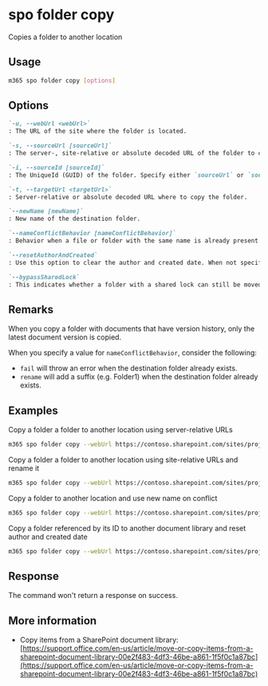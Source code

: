 
# spo folder copy

Copies a folder to another location

## Usage

```sh
m365 spo folder copy [options]
```

## Options

```md definition-list
`-u, --webUrl <webUrl>`
: The URL of the site where the folder is located.

`-s, --sourceUrl [sourceUrl]`
: The server-, site-relative or absolute decoded URL of the folder to copy. Specify either `sourceUrl` or `sourceId` but not both.

`-i, --sourceId [sourceId]`
: The UniqueId (GUID) of the folder. Specify either `sourceUrl` or `sourceId` but not both.

`-t, --targetUrl <targetUrl>`
: Server-relative or absolute decoded URL where to copy the folder.

`--newName [newName]`
: New name of the destination folder.

`--nameConflictBehavior [nameConflictBehavior]`
: Behavior when a file or folder with the same name is already present at the destination. Allowed values: `fail`, `rename`. Defaults to `fail`.

`--resetAuthorAndCreated`
: Use this option to clear the author and created date. When not specified, the values from the source folder are used.

`--bypassSharedLock`
: This indicates whether a folder with a shared lock can still be moved. Use this option to copy a folder that is locked.
```

<Global />

## Remarks

When you copy a folder with documents that have version history, only the latest document version is copied.

When you specify a value for `nameConflictBehavior`, consider the following:

- `fail` will throw an error when the destination folder already exists.
- `rename` will add a suffix (e.g. Folder1) when the destination folder already exists.

## Examples

Copy a folder a folder to another location using server-relative URLs

```sh
m365 spo folder copy --webUrl https://contoso.sharepoint.com/sites/project-x --sourceUrl "/sites/project-x/Shared Documents/Reports" --targetUrl "/sites/project-y/Shared Documents/Project files"
```

Copy a folder a folder to another location using site-relative URLs and rename it

```sh
m365 spo folder copy --webUrl https://contoso.sharepoint.com/sites/project-x --sourceUrl "/Shared Documents/Reports" --targetUrl "/sites/project-y/Shared Documents" --newName "Reports January"
```

Copy a folder to another location and use new name on conflict

```sh
m365 spo folder copy --webUrl https://contoso.sharepoint.com/sites/project-x --sourceUrl "/sites/project-x/Shared Documents/Reports" --targetUrl "/sites/project-y/Shared Documents/Project files" --nameConflictBehavior rename
```

Copy a folder referenced by its ID to another document library and reset author and created date

```sh
m365 spo folder copy --webUrl https://contoso.sharepoint.com/sites/project-x --sourceId b8cc341b-9c11-4f2d-aa2b-0ce9c18bcba2 --targetUrl "/sites/project-x/Project files" --retainEditorAndModified
```

## Response

The command won't return a response on success.

## More information

- Copy items from a SharePoint document library: [https://support.office.com/en-us/article/move-or-copy-items-from-a-sharepoint-document-library-00e2f483-4df3-46be-a861-1f5f0c1a87bc](https://support.office.com/en-us/article/move-or-copy-items-from-a-sharepoint-document-library-00e2f483-4df3-46be-a861-1f5f0c1a87bc)
